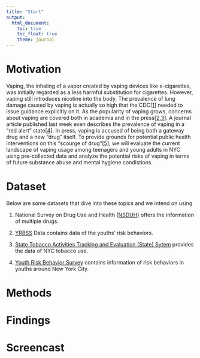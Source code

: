 ```yaml
---
title: "Start"
output: 
  html_document:
    toc: true
    toc_float: true
    theme: journal
---
```


# Motivation

Vaping, the inhaling of a vapor created by vaping devices like e-cigarettes, was initially regarded as a less harmful substitution for cigarettes. However, vaping still introduces nicotine into the body. The prevalence of lung damage caused by vaping is actually so high that the CDC[[1](https://www.sciencedirect.com/science/article/pii/S2213260019304096?via=ihub)] needed to issue guidance explicitly on it.  As the popularity of vaping grows, concerns about vaping are covered both in academia and in the press[[2](https://health.usnews.com/health-care/for-better/articles/2018-06-13/how-teenage-vaping-puts-structure-in-place-for-heroin-and-cocaine-addiction),[3](https://www.cnn.com/2015/09/04/us/vaping-abuse/index.html)]. A journal article published last week even describes the prevalence of vaping in a "red alert" state[[4](https://link.springer.com/article/10.1057/s41271-019-00193-2)]. In press, vaping is accused of being both a  gateway drug and a new "drug" itself. To provide grounds for potential public health interventions on this "scourge of drug"[[5](https://www.cnn.com/2015/09/04/us/vaping-abuse/index.html)], we will evaluate the current landscape of vaping usage among teenagers and young adults in NYC using pre-collected data and analyze the potential risks of vaping in terms of future substance abuse and mental hygiene condistions.


# Dataset

Below are some datasets that dive into these topics and we intend on using

1.    National Survey on Drug Use and Health ([NSDUH](<https://www.samhsa.gov/data/all-reports?f[]=field_report_and_document_type:6461&f[]=field_samhsa_survey:6511&f%5B%5D[]=field_report_and_document_type:6461&f%5B%5D[]=field_samhsa_survey:6511&order=desc&sort=field_date_printed_on_report&items_per_page=15&page=0>)) offers the information of multiple drugs.

2.   [YRBSS](https://www.cdc.gov/healthyyouth/data/yrbs/data.htm) Data contains data of the youths' risk behaviors.

3.   [State Tobacco Activities Tracking and Evaluation (State) Sytem](https://nccd.cdc.gov/STATESystem/rdPage.aspx?rdReport=OSH_State.CustomReports&rdAgReset=True&rdShowModes=showResults&rdShowWait=true&rdPaging=Interactive&islMeasure=180EVP) provides the data of NYC tobacco use.

4.   [Youth Risk Behavior Survey](https://a816-healthpsi.nyc.gov/epiquery/YRBS/yrbsIndex.html) contains information of risk behaviors in youths around New York City.


# Methods

# Findings

# Screencast

